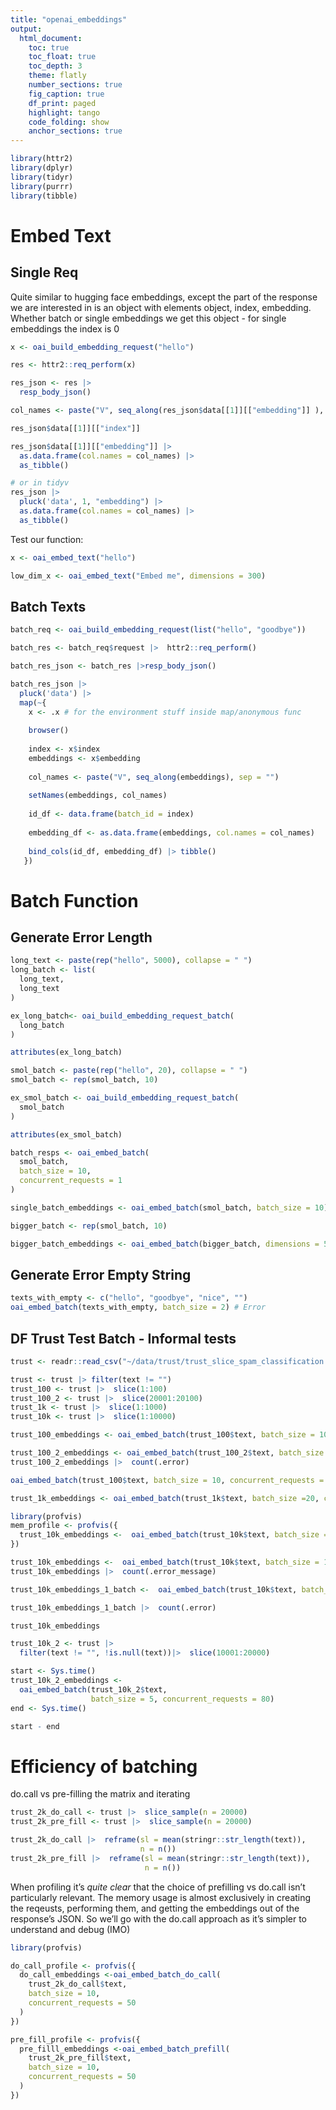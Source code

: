 ```yaml
---
title: "openai_embeddings"
output: 
  html_document:
    toc: true
    toc_float: true
    toc_depth: 3
    theme: flatly
    number_sections: true
    fig_caption: true
    df_print: paged
    highlight: tango
    code_folding: show
    anchor_sections: true
---
```


```r
library(httr2)
library(dplyr)
library(tidyr)
library(purrr)
library(tibble)
```

# Embed Text

## Single Req

Quite similar to hugging face embeddings, except the part of the response we are interested in is an object with elements object, index, embedding. Whether batch or single embeddings we get this object - for single embeddings the index is 0

```r
x <- oai_build_embedding_request("hello")

res <- httr2::req_perform(x)
```

```r
res_json <- res |> 
  resp_body_json()

col_names <- paste("V", seq_along(res_json$data[[1]][["embedding"]] ), sep = "")

res_json$data[[1]][["index"]]

res_json$data[[1]][["embedding"]] |> 
  as.data.frame(col.names = col_names) |> 
  as_tibble()

# or in tidyv
res_json |> 
  pluck('data', 1, "embedding") |>
  as.data.frame(col.names = col_names) |> 
  as_tibble()
```

Test our function:

```r
x <- oai_embed_text("hello")

low_dim_x <- oai_embed_text("Embed me", dimensions = 300)

```

## Batch Texts

```r
batch_req <- oai_build_embedding_request(list("hello", "goodbye"))

batch_res <- batch_req$request |>  httr2::req_perform()

batch_res_json <- batch_res |>resp_body_json()

batch_res_json |>
  pluck('data') |>
  map(~{
    x <- .x # for the environment stuff inside map/anonymous func
    
    browser()
    
    index <- x$index
    embeddings <- x$embedding
    
    col_names <- paste("V", seq_along(embeddings), sep = "")
    
    setNames(embeddings, col_names)
    
    id_df <- data.frame(batch_id = index)
    
    embedding_df <- as.data.frame(embeddings, col.names = col_names)
    
    bind_cols(id_df, embedding_df) |> tibble()
   }) 

```

# Batch Function

## Generate Error Length

```r
long_text <- paste(rep("hello", 5000), collapse = " ")
long_batch <- list(
  long_text,
  long_text
)

ex_long_batch<- oai_build_embedding_request_batch(
  long_batch
)

attributes(ex_long_batch)
```

```r
smol_batch <- paste(rep("hello", 20), collapse = " ")
smol_batch <- rep(smol_batch, 10)

ex_smol_batch <- oai_build_embedding_request_batch(
  smol_batch
)

attributes(ex_smol_batch)
```

```r
batch_resps <- oai_embed_batch(
  smol_batch,
  batch_size = 10,
  concurrent_requests = 1
)

single_batch_embeddings <- oai_embed_batch(smol_batch, batch_size = 10)
```

```r
bigger_batch <- rep(smol_batch, 10)

bigger_batch_embeddings <- oai_embed_batch(bigger_batch, dimensions = 512, concurrent_requests = 10)
```

## Generate Error Empty String

```r
texts_with_empty <- c("hello", "goodbye", "nice", "")
oai_embed_batch(texts_with_empty, batch_size = 2) # Error
```

## DF Trust Test Batch - Informal tests

```r
trust <- readr::read_csv("~/data/trust/trust_slice_spam_classification.csv")

trust <- trust |> filter(text != "")
trust_100 <- trust |>  slice(1:100)
trust_100_2 <- trust |>  slice(20001:20100)
trust_1k <- trust |>  slice(1:1000)
trust_10k <- trust |>  slice(1:10000)

```

```r
trust_100_embeddings <- oai_embed_batch(trust_100$text, batch_size = 100, concurrent_requests = 2)
```

```r
trust_100_2_embeddings <- oai_embed_batch(trust_100_2$text, batch_size = 20, concurrent_requests = 2, dimensions = 360)
trust_100_2_embeddings |>  count(.error)
```

```r
oai_embed_batch(trust_100$text, batch_size = 10, concurrent_requests = 5, verbose = TRUE)
```

```r
trust_1k_embeddings <- oai_embed_batch(trust_1k$text, batch_size =20, concurrent_requests = 50)
```

```r
library(profvis)
mem_profile <- profvis({
  trust_10k_embeddings <-  oai_embed_batch(trust_10k$text, batch_size = 10, concurrent_requests = 20)
})
```

```r
trust_10k_embeddings <-  oai_embed_batch(trust_10k$text, batch_size = 10, concurrent_requests = 50, verbose = FALSE)
trust_10k_embeddings |>  count(.error_message)
```

```r
trust_10k_embeddings_1_batch <-  oai_embed_batch(trust_10k$text, batch_size = 10, concurrent_requests = 100)

trust_10k_embeddings_1_batch |>  count(.error)
```

```r
trust_10k_embeddings
```

```r
trust_10k_2 <- trust |>
  filter(text != "", !is.null(text))|>  slice(10001:20000)

start <- Sys.time()
trust_10k_2_embeddings <-
  oai_embed_batch(trust_10k_2$text,
                  batch_size = 5, concurrent_requests = 80)
end <- Sys.time()

start - end
```

# Efficiency of batching

do.call vs pre-filling the matrix and iterating

```r
trust_2k_do_call <- trust |>  slice_sample(n = 20000)
trust_2k_pre_fill <- trust |>  slice_sample(n = 20000)

trust_2k_do_call |>  reframe(sl = mean(stringr::str_length(text)),
                             n = n())
trust_2k_pre_fill |>  reframe(sl = mean(stringr::str_length(text)),
                              n = n())
```

When profiling it's *quite clear* that the choice of prefilling vs do.call isn't particularly relevant. The memory usage is almost exclusively in creating the reqeusts, performing them, and getting the embeddings out of the response's JSON. So we'll go with the do.call approach as it's simpler to understand and debug (IMO)

```r
library(profvis)

do_call_profile <- profvis({
  do_call_embeddings <-oai_embed_batch_do_call(
    trust_2k_do_call$text, 
    batch_size = 10,
    concurrent_requests = 50
  )
})


```

```r
pre_fill_profile <- profvis({
  pre_filll_embeddings <-oai_embed_batch_prefill(
    trust_2k_pre_fill$text, 
    batch_size = 10,
    concurrent_requests = 50
  )
})
```
